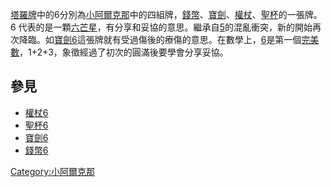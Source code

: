 {{unreferenced|time=2019-03-30T11:37:17+00:00}}
[[塔羅牌|塔羅牌]]中的6分別為[[小阿爾克那|小阿爾克那]]中的四組牌，[[錢幣_(塔羅牌)|錢幣]]、[[寶劍|寶劍]]、[[權杖|權杖]]、[[聖杯|聖杯]]的一張牌。6 代表的是一顆[[六芒星|六芒星]]，有分享和妥協的意思。繼承自[[5_(塔羅牌)|5]]的混亂衝突，新的開始再次降臨。如[[寶劍6|寶劍6]]這張牌就有受過傷後的療傷的意思。在數學上，[[6|6]]是第一個[[完美數|完美數]]，1+2+3，象徵經過了初次的圓滿後要學會分享妥協。

== 參見 ==
* [[權杖6|權杖6]]
* [[聖杯6|聖杯6]]
* [[寶劍6|寶劍6]]
* [[錢幣6|錢幣6]]

[[Category:小阿爾克那|Category:小阿爾克那]]
{{塔罗牌}}
{{占星学小作品}}